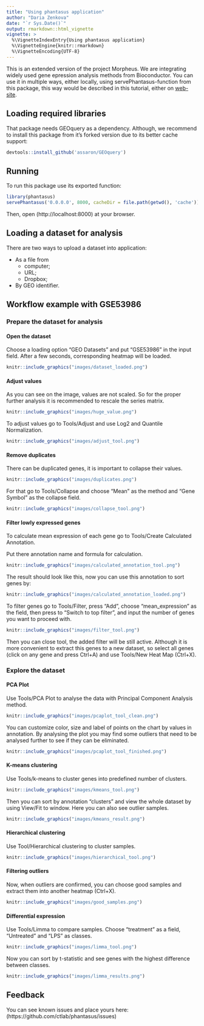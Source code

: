 ```yaml
---
title: "Using phantasus application"
author: "Daria Zenkova"
date: "`r Sys.Date()`"
output: rmarkdown::html_vignette
vignette: >
  %\VignetteIndexEntry{Using phantasus application}
  %\VignetteEngine{knitr::rmarkdown}
  %\VignetteEncoding{UTF-8}
---
```


This is an extended version of the project Morpheus. We are integrating widely used gene epression analysis methods from Bioconductor. You can use it in multiple ways, either locally, using servePhantasus-function from this package, this way would be described in this tutorial, either on [web-site](https://artyomovlab.wustl.edu/phantasus).

## Loading required libraries

That package needs GEOquery as a dependency. Although, we recommend to install this package from it's forked version due to its better cache support:
```r
devtools::install_github('assaron/GEOquery')
```

## Running

To run this package use its exported function:
```r
library(phantasus)
servePhantasus('0.0.0.0', 8000, cacheDir = file.path(getwd(), 'cache'))
```
Then, open (http://localhost:8000) at your browser.

## Loading a dataset for analysis

There are two ways to upload a dataset into application:

- As a file from
    - computer;
    - URL;
    - Dropbox;
- By GEO identifier.

## Workflow example with GSE53986

### Prepare the dataset for analysis

#### Open the dataset

Choose a loading option "GEO Datasets" and put "GSE53986" in the input field. 
After a few seconds, corresponding heatmap will be loaded. 
```r
knitr::include_graphics("images/dataset_loaded.png")
```

#### Adjust values

As you can see on the image, values are not scaled. So for the proper further analysis it is recommended to rescale the series matrix.
```r
knitr::include_graphics("images/huge_value.png")
```

To adjust values go to Tools/Adjust and use Log2 and Quantile Normalization.
```r
knitr::include_graphics("images/adjust_tool.png")
```

#### Remove duplicates

There can be duplicated genes, it is important to collapse their values.

```r
knitr::include_graphics("images/duplicates.png")
```

For that go to Tools/Collapse and choose "Mean" as the method and "Gene Symbol" as the collapse field.

```r
knitr::include_graphics("images/collapse_tool.png")
```

#### Filter lowly expressed genes

To calculate mean expression of each gene go to Tools/Create Calculated Annotation.

Put there annotation name and formula for calculation.

```r
knitr::include_graphics("images/calculated_annotation_tool.png")
```

The result should look like this, now you can use this annotation to sort genes by:

```r
knitr::include_graphics("images/calculated_annotation_loaded.png")
```

To filter genes go to Tools/Filter, press "Add", choose "mean_expression" as the field, then press to "Switch to top filter", and input the number of genes you want to proceed with.

```r
knitr::include_graphics("images/filter_tool.png")
```

Then you can close tool, the added filter will be still active. Although it is more convenient to extract this genes to a new dataset, so select all genes (click on any gene and press Ctrl+A) and use Tools/New Heat Map (Ctrl+X).

### Explore the dataset

#### PCA Plot

Use Tools/PCA Plot to analyse the data with Principal Component Analysis method. 

```r
knitr::include_graphics("images/pcaplot_tool_clean.png")
```

You can customize color, size and label of points on the chart by values in annotation. By analysing the plot you may find some outliers that need to be analysed further to see if they can be eliminated.

```r
knitr::include_graphics("images/pcaplot_tool_finished.png")
```

#### K-means clustering

Use Tools/k-means to cluster genes into predefined number of clusters.

```r
knitr::include_graphics("images/kmeans_tool.png")
```

Then you can sort by annotation "clusters" and view the whole dataset by using View/Fit to window. Here you can also see outlier samples.

```r
knitr::include_graphics("images/kmeans_result.png")
```

#### Hierarchical clustering

Use Tool/Hierarchical clustering to cluster samples. 

```r
knitr::include_graphics("images/hierarchical_tool.png")
```

#### Filtering outliers

Now, when outliers are confirmed, you can choose good samples and extract them into another heatmap (Ctrl+X).

```r
knitr::include_graphics("images/good_samples.png")
```

#### Differential expression

Use Tools/Limma to compare samples. Choose "treatment" as a field, "Untreated" and "LPS" as classes.

```r
knitr::include_graphics("images/limma_tool.png")
```

Now you can sort by t-statistic and see genes with the highest difference between classes.

```r
knitr::include_graphics("images/limma_results.png")
```

## Feedback

You can see known issues and place yours here:
(https://github.com/ctlab/phantasus/issues)
